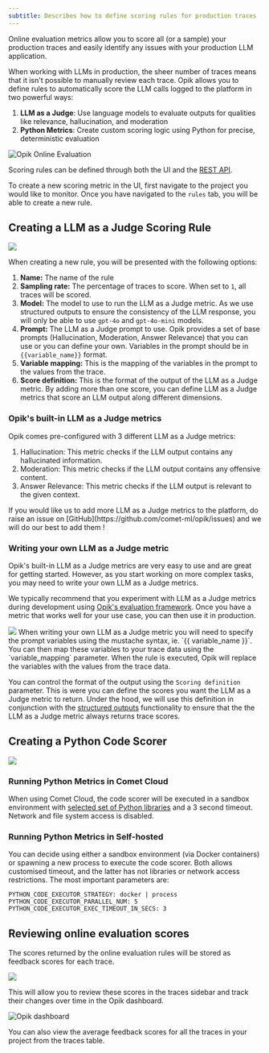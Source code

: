 ```yaml
---
subtitle: Describes how to define scoring rules for production traces
---
```


<Tip>
  Online evaluation metrics allow you to score all (or a sample) your production traces and easily identify any issues with your
  production LLM application.
</Tip>

When working with LLMs in production, the sheer number of traces means that it isn't possible to manually review each trace. 
Opik allows you to define rules to automatically score the LLM calls logged to the platform in two powerful ways:
1. **LLM as a Judge**: Use language models to evaluate outputs for qualities like relevance, hallucination, and moderation
2. **Python Metrics**: Create custom scoring logic using Python for precise, deterministic evaluation

![Opik Online Evaluation](/img/production/online_evaluation.gif)

Scoring rules can be defined through both the UI and the [REST API](/reference/rest-api/overview).

To create a new scoring metric in the UI, first navigate to the project you would like to monitor. Once you have navigated to the `rules` tab, you will be able to create a new rule.

## Creating a LLM as a Judge Scoring Rule

<Frame>
  <img src="/img/production/online_evaluation_rule_modal.png" />
</Frame>

When creating a new rule, you will be presented with the following options:

1. **Name:** The name of the rule
2. **Sampling rate:** The percentage of traces to score. When set to `1`, all traces will be scored.
3. **Model:** The model to use to run the LLM as a Judge metric. As we use structured outputs to ensure the consistency of the LLM response, you will only be able to use `gpt-4o` and `gpt-4o-mini` models.
4. **Prompt:** The LLM as a Judge prompt to use. Opik provides a set of base prompts (Hallucination, Moderation, Answer Relevance) that you can use or you can define your own. Variables in the prompt should be in `{{variable_name}}` format.
5. **Variable mapping:** This is the mapping of the variables in the prompt to the values from the trace.
6. **Score definition:** This is the format of the output of the LLM as a Judge metric. By adding more than one score, you can define LLM as a Judge metrics that score an LLM output along different dimensions.

### Opik's built-in LLM as a Judge metrics

Opik comes pre-configured with 3 different LLM as a Judge metrics:

1. Hallucination: This metric checks if the LLM output contains any hallucinated information.
2. Moderation: This metric checks if the LLM output contains any offensive content.
3. Answer Relevance: This metric checks if the LLM output is relevant to the given context.

<Tip>
  If you would like us to add more LLM as a Judge metrics to the platform, do raise an issue on
  [GitHub](https://github.com/comet-ml/opik/issues) and we will do our best to add them !
</Tip>

### Writing your own LLM as a Judge metric

Opik's built-in LLM as a Judge metrics are very easy to use and are great for getting started. However, as you start working on more complex tasks, you may need to write your own LLM as a Judge metrics.

We typically recommend that you experiment with LLM as a Judge metrics during development using [Opik's evaluation framework](/evaluation/overview). Once you have a metric that works well for your use case, you can then use it in production.

<Frame>
  <img src="/img/production/online_evaluation_custom_judge.png" />
</Frame>
When writing your own LLM as a Judge metric you will need to specify the prompt variables using the mustache syntax, ie.
`{{ variable_name }}`. You can then map these variables to your trace data using the `variable_mapping` parameter. When the
rule is executed, Opik will replace the variables with the values from the trace data.

You can control the format of the output using the `Scoring definition` parameter. This is were you can define the scores you want the LLM as a Judge metric to return. Under the hood, we will use this definition in conjunction with the [structured outputs](https://platform.openai.com/docs/guides/structured-outputs) functionality to ensure that the the LLM as a Judge metric always returns trace scores.

## Creating a Python Code Scorer 

<Frame>
  <img src="/img/production/online_evaluation_python_code.png" />
</Frame>

### Running Python Metrics in Comet Cloud

When using Comet Cloud, the code scorer will be executed in a sandbox environment with [selected set of Python libraries](https://github.com/comet-ml/opik/blob/main/apps/opik-sandbox-executor-python/requirements.txt) and a 3 second timeout. Network and file system access is disabled.

### Running Python Metrics in Self-hosted

You can decide using either a sandbox environment (via Docker containers) or spawning a new process to execute the code scorer. Both allows customised timeout, and the latter has not libraries or network access restrictions. The most important parameters are:
```
PYTHON_CODE_EXECUTOR_STRATEGY: docker | process
PYTHON_CODE_EXECUTOR_PARALLEL_NUM: 5
PYTHON_CODE_EXECUTOR_EXEC_TIMEOUT_IN_SECS: 3
```

## Reviewing online evaluation scores

The scores returned by the online evaluation rules will be stored as feedback scores for each trace. 

<Frame>
  <img src="/img/production/online_evaluation_python_score.png" />
</Frame>

This will allow you to review these scores in the traces sidebar and track their changes over time in the Opik dashboard.

![Opik dashboard](/img/production/opik_monitoring_dashboard.gif)

You can also view the average feedback scores for all the traces in your project from the traces table.


